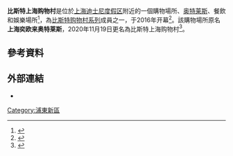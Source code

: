 '''比斯特上海购物村'''是位於[[上海迪士尼度假区|上海迪士尼度假区]]附近的一個購物場所、[[奥特莱斯|奥特莱斯]]、餐飲和娛樂場所<ref>{{cite news |title=优惠折扣、幸运抽奖……比斯特上海购物村“新春模式”上线啦~ |url=https://www.sohu.com/a/449191750_790178?spm=smpc.tag-page.fd-news.16.1612666800057Q02FKpL |publisher=周到上海（新聞晨報）}}</ref>，為[[比斯特购物村|比斯特购物村系列]]成員之一，于2016年开幕<ref>{{cite news |title=比斯特上海购物村（奕欧来） |url=http://chs.meet-in-shanghai.net/travel-city/shopping/shopping-detail.php?id=401 |publisher=上海市文化和旅游局 |accessdate=2021-02-13 |archive-date=2020-12-01 |archive-url=https://web.archive.org/web/20201201030735/http://chs.meet-in-shanghai.net/travel-city/shopping/shopping-detail.php?id=401 |dead-url=no }}</ref>。該購物場所原名'''上海奕欧来奥特莱斯'''，2020年11月19日更名為比斯特上海购物村<ref>{{cite news |title=奕欧来将更名比斯特上海购物村 |url=http://sh.sina.com.cn/zw/q/2020-11-05/detaili-iiznctkc9711784.shtml |publisher=浦東發佈}}</ref>。

== 參考資料 ==
{{Reflist|2}}

== 外部連結 ==
*{{official|https://sh.tbvsc.cn/}}

[[Category:浦東新區|Category:浦東新區]]
